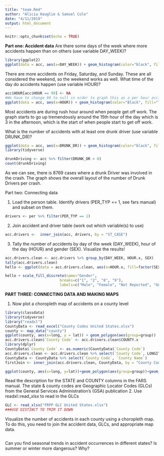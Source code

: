 ```yaml
---
title: "team.Rmd"
author: "Alicia Hauglie & Samuel Cole"
date: "4/11/2019"
output: html_document
---
```


```r
knitr::opts_chunk$set(echo = TRUE)
```

**Part one: Accident data**
Are there some days of the week where more accidents happen than on others (use variable DAY_WEEK)?
```r
library(ggplot2)
ggplot(data = acc, aes(x=DAY_WEEK)) + geom_histogram(color="black", fill="light blue") + ylab("Total Number of Accidents") + xlab("Day of the week") + ggtitle("Total Accidents on each Given Week day") + scale_x_continuous(breaks= c(1, 2, 3, 4, 5, 6, 7), labels = c("Sunday", "Monday", "Tuesday","Wednesday", "Thursday", "Friday", "Saturday"))
```
There are more accidents on Friday, Saturday, and Sunday. These are all considered the weekend, so the weekend works as well. 
What time of the day do accidents happen (use variable HOUR)?
```r
acc$HOUR[acc$HOUR == 99] <- NA
#We have to change 99 to null in order to graph this as a per hour accident graph. 99 is the NULL hour, because the 0 hour is from midnight to 1.
ggplot(data = acc, aes(x=HOUR)) + geom_histogram(color="Black", fill="light green") + ylab("Total Number of Accidents") + xlab("Hour of the Day") + ggtitle("Total Accidents Per Hour on a Given Day") + scale_x_continuous(breaks= c(0, 1, 2, 3, 4, 5, 6, 7, 8, 9, 10, 11, 12, 13, 14, 15, 16, 17, 18, 19, 20, 21, 22, 23))
```
Most accidents are during rush hour around when people get off work. The graph starts to go up tremendously around the 15th hour of the day which is 3 in the afternoon, which is the start of when people start to get off work. 

What is the number of accidents with at least one drunk driver (use variable DRUNK_DR)?
```r
ggplot(data = acc, aes(x=DRUNK_DR)) + geom_histogram(color="black", fill="lightpink3") + ylab("Total Number of Accidents") + xlab("Number of Drunk Drivers involved in the Crash") + ggtitle("Number of Drunk Drivers involved in each Accident") + scale_x_continuous(breaks= c(0, 1, 2, 3)) + stat_bin(aes(y=..count.., label=..count..), geom="text", vjust=-.5) 
library(tidyverse)

drunkDriving <- acc %>% filter(DRUNK_DR > 0)
count(drunkDriving)

```
As we can see, there is 8769 cases where a drunk Driver was involved in the crash. The graph shows the overall layout of the number of Drunk Drivers per crash.

Part two: Connecting data

1. Load the person table. Identify drivers (PER_TYP == 1, see fars manual) and subset on them.
```r
drivers <- per %>% filter(PER_TYP == 1)
```
2. Join accident and driver table (work out which variable(s) to use)
```r
acc.drivers <-  inner_join(acc, drivers, by = "ST_CASE")
```

3. Tally the number of accidents by day of the week (DAY_WEEK), hour of the day (HOUR) and gender (SEX). Visualize the results!
```r
acc.drivers.clean <- acc.drivers %>% group_by(DAY_WEEK, HOUR.x, SEX)
tally(acc.drivers.clean)
hello <- ggplot(data = acc.drivers.clean, aes(x=HOUR.x, fill=factor(SEX))) + geom_histogram() + ylab("Total Number of Accidents") + xlab("Hour of the Day") + ggtitle("Total Accidents on Each Given Day of the Week")+scale_x_continuous(limits=c(0,24), breaks=c(0, 2, 4, 6, 8, 10, 12,14, 16, 20, 24))+facet_wrap(~DAY_WEEK)

hello + scale_fill_discrete(name="Gender",
                         breaks=c("1", "2", "8", "9"),
                         labels=c("Male", "Female", "Not Reported", "Unknown"), h=c(250,360))\
```


**PART THREE: CONNECTING DATA AND MAKING MAPS**

1. Now plot a choropleth map of accidents on a county level
```r
library(classdata)
library(tidyverse)
library("readxl")
CountyData <- read_excel("County Codes United States.xlsx")
county <- map_data("county")
ggplot(county, aes(x=long, y = lat)) + geom_polygon(aes(group=group))
acc.drivers.clean$`County Code` <- acc.drivers.clean$COUNTY.x
library(dplyr)
CountyData$`County Code` <- as.numeric(CountyData$`County Code`)
acc.drivers.clean <- acc.drivers.clean %>% select(`County Code`, LONGITUD, LATITUDE, DAY_WEEK, HOUR.x, SEX)
CountyData <- CountyData %>% select(`County Code`, `County Name`)
firstJoin <- inner_join(acc.drivers.clean, CountyData, by = "County Code")

ggplot(county, aes(x=long, y=lat))+geom_polygon(aes(group=group))+geom_point(aes(x=LONGITUD, y=LATITUDE), data=acc %>% filter(LONGITUD <0 & LONGITUD> -130), size=0.001, color="firebrick2")
```
Read the description for the STATE and COUNTY columns in the FARS manual.
The state & county codes are Geographic Locator Codes (GLCs) from the General Services Administration’s (GSA) publication
2. Use readxl::read_xlsx to read in the GLCs
```r
GLC <- read_xlsx("FRPP GLC United States.xlsx")
###USE DISTINCT TO TRIM IT DOWN
```
Visualize the number of accidents in each county using a choropleth map. To do this, you need to join the accident data, GLCs, and appropriate map data.
```r


```
Can you find seasonal trends in accident occurrences in different states? Is summer or winter more dangerous? Why?
```r


```